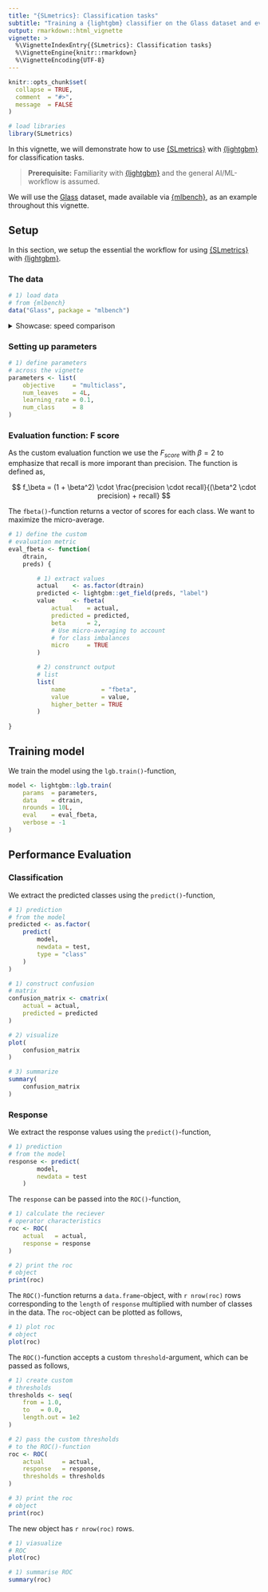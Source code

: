 ```yaml
---
title: "{SLmetrics}: Classification tasks"
subtitle: "Training a {lightgbm} classifier on the Glass dataset and evaluating it with {SLmetrics}"
output: rmarkdown::html_vignette
vignette: >
  %\VignetteIndexEntry{{SLmetrics}: Classification tasks}
  %\VignetteEngine{knitr::rmarkdown}
  %\VignetteEncoding{UTF-8}
---
```


```r
knitr::opts_chunk$set(
  collapse = TRUE,
  comment  = "#>",
  message  = FALSE
)
```

```r
# load libraries
library(SLmetrics)
```


In this vignette, we will demonstrate how to use [{SLmetrics}](https://github.com/serkor1/SLmetrics) with [{lightgbm}](https://github.com/microsoft/LightGBM) for classification tasks. 

> **Prerequisite:** Familiarity with [{lightgbm}](https://github.com/microsoft/LightGBM)  and the general AI/ML-workflow is assumed.

We will use the [Glass](https://archive.ics.uci.edu/dataset/42/glass+identification) dataset, made available via [{mlbench}](https://cran.r-project.org/package=mlbench), as an example throughout this vignette.

## Setup

In this section, we setup the essential the workflow for using [{SLmetrics}](https://github.com/serkor1/SLmetrics) with [{lightgbm}](https://github.com/microsoft/LightGBM).

### The data

```r
# 1) load data
# from {mlbench}
data("Glass", package = "mlbench")
```

<details>
<summary> Showcase: speed comparison </summary>

```r
# 1.1) define the features
# and outcomes
outcome  <- c("Type")
features <- setdiff(x = colnames(Glass), y = outcome)

# 2) split data in training
# and test

# 2.1) set seed for 
# for reproducibility
set.seed(1903)

# 2.2) exttract
# indices with a simple
# 80/20 split
index <- sample(1:nrow(Glass), size = 0.8 * nrow(Glass))

# 1.1) extract training
# data and construct
# as lgb.Dataset
train <- Glass[index,]
dtrain <- lightgbm::lgb.Dataset(
    data  = data.matrix(train[,features]),
    label = train$Type
)
# 1.2) extract test
# data
test <- Glass[-index,]


# 1.2.1) extract actual
# values and constuct
# as.factor for {SLmetrics}
# methods
actual <- as.factor(
    test$Type
)

# 1.2.2) construct as data.matrix
# for predict method
test <- data.matrix(
    test[,features]
)
```

</details>


### Setting up parameters
```r
# 1) define parameters
# across the vignette
parameters <- list(
    objective     = "multiclass",
    num_leaves    = 4L,
    learning_rate = 0.1,
    num_class     = 8
)
```

### Evaluation function: F score

As the custom evaluation function we use the $F_{score}$ with $\beta = 2$ to emphasize that recall is more imporant than precision. The function is defined as,

$$
f_\beta = (1 + \beta^2) \cdot \frac{precision \cdot recall}{(\beta^2 \cdot precision) + recall}
$$

The `fbeta()`-function returns a vector of scores for each class. We want to maximize the micro-average.

```r
# 1) define the custom
# evaluation metric
eval_fbeta <- function(
    dtrain, 
    preds) {

        # 1) extract values
        actual    <- as.factor(dtrain)
        predicted <- lightgbm::get_field(preds, "label")
        value     <- fbeta(
            actual    = actual,
            predicted = predicted,
            beta      = 2,
            # Use micro-averaging to account
            # for class imbalances
            micro     = TRUE
        )

        # 2) construnct output
        # list
        list(
            name          = "fbeta",
            value         = value,
            higher_better = TRUE 
        )
    
}
```

## Training model

We train the model using the `lgb.train()`-function,

```r
model <- lightgbm::lgb.train(
    params  = parameters,
    data    = dtrain,
    nrounds = 10L,
    eval    = eval_fbeta,
    verbose = -1
)
```

## Performance Evaluation

### Classification

We extract the predicted classes using the `predict()`-function,

```r
# 1) prediction
# from the model
predicted <- as.factor(
    predict(
        model,
        newdata = test,
        type = "class"
    )
)
```

```r
# 1) construct confusion
# matrix
confusion_matrix <- cmatrix(
    actual = actual,
    predicted = predicted
)

# 2) visualize
plot(
    confusion_matrix
)

# 3) summarize
summary(
    confusion_matrix
)
```


### Response

We extract the response values using the `predict()`-function,

```r
# 1) prediction
# from the model
response <- predict(
        model,
        newdata = test
    )
```

The `response` can be passed into the `ROC()`-function,

```r
# 1) calculate the reciever
# operator characteristics
roc <- ROC(
    actual   = actual,
    response = response
)

# 2) print the roc
# object
print(roc)
```

The `ROC()`-function returns a `data.frame`-object, with `r nrow(roc)` rows corresponding to the `length` of `response` multiplied with number of classes in the data. The `roc`-object can be plotted as follows,

```r
# 1) plot roc
# object
plot(roc)
```


The `ROC()`-function accepts a custom `threshold`-argument, which can be passed as follows,

```r
# 1) create custom
# thresholds
thresholds <- seq(
    from = 1.0,
    to   = 0.0,
    length.out = 1e2
)

# 2) pass the custom thresholds
# to the ROC()-function
roc <- ROC(
    actual     = actual,
    response   = response,
    thresholds = thresholds 
)

# 3) print the roc
# object
print(roc)
```

The new object has `r nrow(roc)` rows. 

```r
# 1) viasualize
# ROC
plot(roc)
```

```r
# 1) summarise ROC
summary(roc)
```